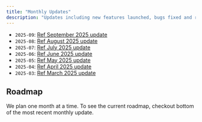 ```yaml
---
title: "Monthly Updates"
description: "Updates including new features launched, bugs fixed and relevant content."
---
```



- `2025-09`: [Ref September 2025 update](https://mailchi.mp/ref/sept2025)
- `2025-08`: [Ref August 2025 update](https://mailchi.mp/ref/august2025)
- `2025-07`: [Ref July 2025 update](https://mailchi.mp/ref/july2025)
- `2025-06`: [Ref June 2025 update](https://mailchi.mp/ref/june2025)
- `2025-05`: [Ref May 2025 update](https://mailchi.mp/ref/may2025)
- `2025-04`: [Ref April 2025 update](https://mailchi.mp/ref/april2025)
- `2025-03`: [Ref March 2025 update](https://mailchi.mp/4837408ed44f/ref-updates-33125)

## Roadmap

We plan one month at a time. To see the current roadmap, checkout bottom of the most recent monthly update.
